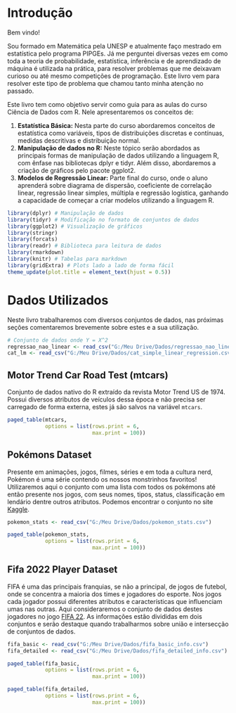 # Introdução

Bem vindo!

Sou formado em Matemática pela UNESP e atualmente faço mestrado em estatística pelo programa PIPGEs. Já me perguntei diversas vezes em como toda a teoria de probabilidade, estatística, inferência e de aprendizado de máquina é utilizada na prática, para resolver problemas que me deixavam curioso ou até mesmo competições de programação. Este livro vem para resolver este tipo de problema que chamou tanto minha atenção no passado.

Este livro tem como objetivo servir como guia para as aulas do curso Ciência de Dados com R. Nele apresentaremos os conceitos de:

1.  **Estatística Básica:** Nesta parte do curso abordaremos conceitos de estatística como variáveis, tipos de distribuições discretas e contínuas, medidas descritivas e distribuição normal.
2.  **Manipulação de dados no R:** Neste tópico serão abordados as principais formas de manipulação de dados utilizando a linguagem R, com ênfase nas bibliotecas dplyr e tidyr. Além disso, abordaremos a criação de gráficos pelo pacote ggplot2.
3.  **Modelos de Regressão Linear:** Parte final do curso, onde o aluno aprenderá sobre diagrama de dispersão, coeficiente de correlação linear, regressão linear simples, múltipla e regressão logística, ganhando a capacidade de começar a criar modelos utilizando a linguagem R.

```r
library(dplyr) # Manipulação de dados
library(tidyr) # Modificação no formato de conjuntos de dados
library(ggplot2) # Visualização de gráficos
library(stringr)
library(forcats)
library(readr) # Biblioteca para leitura de dados
library(rmarkdown)
library(knitr) # Tabelas para markdown
library(gridExtra) # Plots lado a lado de forma fácil
theme_update(plot.title = element_text(hjust = 0.5))
```

# Dados Utilizados

Neste livro trabalharemos com diversos conjuntos de dados, nas próximas seções comentaremos brevemente sobre estes e a sua utilização.

```r
# Conjunto de dados onde Y = X^2
regressao_nao_linear <- read_csv("G:/Meu Drive/Dados/regressao_nao_linear.csv")
cat_lm <- read_csv("G:/Meu Drive/Dados/cat_simple_linear_regression.csv")
```

## Motor Trend Car Road Test (mtcars)

Conjunto de dados nativo do R extraído da revista Motor Trend US de 1974. Possui diversos atributos de veículos dessa época e não precisa ser carregado de forma externa, estes já são salvos na variável `mtcars`.

```r
paged_table(mtcars,
            options = list(rows.print = 6,
                           max.print = 100))
```

## Pokémons Dataset

Presente em animações, jogos, filmes, séries e em toda a cultura nerd, Pokémon é uma série contendo os nossos monstrinhos favoritos! Utilizaremos aqui o conjunto com uma lista com todos os pokémons até então presente nos jogos, com seus nomes, tipos, status, classificação em lendário dentre outros atributos. Podemos encontrar o conjunto no site [Kaggle](https://www.kaggle.com/datasets/alopez247/pokemon).

```r
pokemon_stats <- read_csv("G:/Meu Drive/Dados/pokemon_stats.csv")
```

```r
paged_table(pokemon_stats,
            options = list(rows.print = 6,
                           max.print = 100))
```

## Fifa 2022 Player Dataset

FIFA é uma das principais franquias, se não a principal, de jogos de futebol, onde se concentra a maioria dos times e jogadores do esporte. Nos jogos cada jogador possui diferentes atributos e características que influenciam umas nas outras. Aqui consideraremos o conjunto de dados destes jogadores no jogo [FIFA 22](https://www.kaggle.com/datasets/minhnguyen147/fifa-22-players-dataset?select=basic_info.csv). As informações estão divididas em dois conjuntos e serão destaque quando trabalharmos sobre união e intersecção de conjuntos de dados.

```r
fifa_basic <- read_csv("G:/Meu Drive/Dados/fifa_basic_info.csv")
fifa_detailed <- read_csv("G:/Meu Drive/Dados/fifa_detailed_info.csv")
```

```r
paged_table(fifa_basic,
            options = list(rows.print = 6,
                           max.print = 100))
```

```r
paged_table(fifa_detailed,
            options = list(rows.print = 6,
                           max.print = 100))
```
